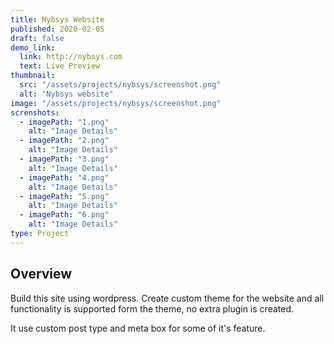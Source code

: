 ```yaml
---
title: Nybsys Website
published: 2020-02-05
draft: false
demo_link:
  link: http://nybsys.com
  text: Live Preview
thumbnail:
  src: "/assets/projects/nybsys/screenshot.png"
  alt: "Nybsys website"
image: "/assets/projects/nybsys/screenshot.png"
screnshots:
  - imagePath: "1.png"
    alt: "Image Details"
  - imagePath: "2.png"
    alt: "Image Details"
  - imagePath: "3.png"
    alt: "Image Details"
  - imagePath: "4.png"
    alt: "Image Details"
  - imagePath: "5.png"
    alt: "Image Details"
  - imagePath: "6.png"
    alt: "Image Details"
type: Project
---
```



## Overview

Build this site using wordpress. Create custom theme for the website and all functionality is supported form the theme, no extra plugin is created.

It use custom post type and meta box for some of it's feature.

<PhotoViewer
  name="v2"
  title="Screenshots"
  minHeight="150px"
  images={frontmatter.screnshots}
  directory="/assets/projects/nybsys"
  client:only="react"
/>
